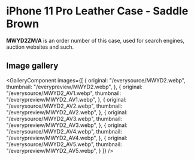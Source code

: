 
# iPhone 11 Pro Leather Case - Saddle Brown

<Callout type='info' emoji='👉🏻'>**MWYD2ZM/A** is an order number of this case, used for search engines, auction websites and such.</Callout>

## Image gallery

<GalleryComponent
    images={[
      {
        original: "/everysource/MWYD2.webp",
        thumbnail: "/everypreview/MWYD2.webp",
      },
      {
        original: "/everysource/MWYD2_AV1.webp",
        thumbnail: "/everypreview/MWYD2_AV1.webp",
      },
      {
        original: "/everysource/MWYD2_AV2.webp",
        thumbnail: "/everypreview/MWYD2_AV2.webp",
      },
      {
        original: "/everysource/MWYD2_AV3.webp",
        thumbnail: "/everypreview/MWYD2_AV3.webp",
      },
      {
        original: "/everysource/MWYD2_AV4.webp",
        thumbnail: "/everypreview/MWYD2_AV4.webp",
      },
      {
        original: "/everysource/MWYD2_AV5.webp",
        thumbnail: "/everypreview/MWYD2_AV5.webp",
      }
    ]}
  />

